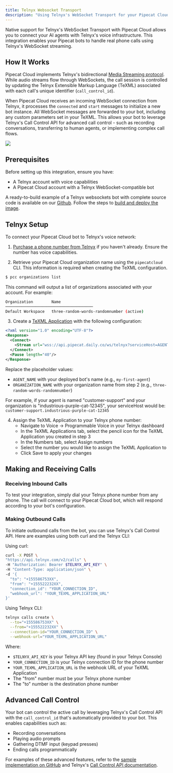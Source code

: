 ```yaml
---
title: Telnyx Websocket Transport
description: "Using Telnyx's WebSocket Transport for your Pipecat Cloud agents"
---
```


Native support for Telnyx's WebSocket Transport with Pipecat Cloud allows you to connect your AI agents with Telnyx's voice infrastructure. This integration enables your Pipecat bots to handle real phone calls using Telnyx's WebSocket streaming.

## How It Works

Pipecat Cloud implements Telnyx's bidirectional [Media Streaming protocol](https://developers.telnyx.com/docs/voice/programmable-voice/media-streaming). While audio streams flow through WebSockets, the call session is controlled by updating the Telnyx Extensible Markup Language (TeXML) associated with each call's unique identifier (`call_control_id`).

When Pipecat Cloud receives an incoming WebSocket connection from Telnyx, it processes the `connected` and `start` messages to initialize a new bot instance. All WebSocket messages are forwarded to your bot, including any custom parameters set in your TeXML. This allows your bot to leverage Telnyx's Call Control API for advanced call control - such as recording conversations, transferring to human agents, or implementing complex call flows.

<Frame>
  <img src="../../images/telnyx-ws-flow.png" />
</Frame>

## Prerequisites

Before setting up this integration, ensure you have:

- A Telnyx account with voice capabilities
- A Pipecat Cloud account with a Telnyx WebSocket-compatible bot

A ready-to-build example of a Telnyx websockets bot with complete source code is available on our [Github](https://github.com/daily-co/pipecat-cloud-images/tree/main/pipecat-starters/telnyx). Follow the steps to [build and deploy the image](../../quickstart#deploy-the-agent).

## Telnyx Setup

To connect your Pipecat Cloud bot to Telnyx's voice network:

1. [Purchase a phone number from Telnyx](https://telnyx.com/resources/purchase-a-phone-number-with-telnyx) if you haven't already. Ensure the number has voice capabilities.

2. Retrieve your Pipecat Cloud organization name using the `pipecatcloud` CLI. This information is required when creating the TeXML configuration.

```bash
$ pcc organizations list
```

This command will output a list of organizations associated with your account. For example:

```bash
Organization        Name
──────────────────────────────────────
Default Workspace   three-random-words-randomnumber (active)
```

3. Create a [TeXML Application](https://developers.telnyx.com/docs/voice/programmable-voice/texml-setup) with the following configuration:

```xml
<?xml version="1.0" encoding="UTF-8"?>
<Response>
  <Connect>
    <Stream url="wss://api.pipecat.daily.co/ws/telnyx?serviceHost=AGENT_NAME.ORGANIZATION_NAME" bidirectionalMode="rtp"></Stream>
  </Connect>
  <Pause length="40"/>
</Response>
```

Replace the placeholder values:

- `AGENT_NAME` with your deployed bot's name (e.g., `my-first-agent`)
- `ORGANIZATION_NAME` with your organization name from step 2 (e.g., `three-random-words-randomnumber`)

For example, if your agent is named "customer-support" and your organization is "industrious-purple-cat-12345", your serviceHost would be: `customer-support.industrious-purple-cat-12345`

4. Assign the TeXML Application to your Telnyx phone number:
   - Navigate to Voice → Programmable Voice in your Telnyx dashboard
   - In the TeXML Applications tab, select the pencil icon for the TeXML Application you created in step 3
   - In the Numbers tab, select Assign numbers
   - Select the number you would like to assign the TeXML Application to
   - Click Save to apply your changes

## Making and Receiving Calls

### Receiving Inbound Calls

To test your integration, simply dial your Telnyx phone number from any phone. The call will connect to your Pipecat Cloud bot, which will respond according to your bot's configuration.

### Making Outbound Calls

To initiate outbound calls from the bot, you can use Telnyx's Call Control API. Here are examples using both curl and the Telnyx CLI:

Using curl:

```bash
curl -X POST \
"https://api.telnyx.com/v2/calls" \
-H "Authorization: Bearer $TELNYX_API_KEY" \
-H "Content-Type: application/json" \
-d '{
  "to": "+155586753XX",
  "from": "+155522232XX",
  "connection_id": "YOUR_CONNECTION_ID",
  "webhook_url": "YOUR_TEXML_APPLICATION_URL"
}'
```

Using Telnyx CLI:

```bash
telnyx calls create \
  --to="+155586753XX" \
  --from="+155522232XX" \
  --connection-id="YOUR_CONNECTION_ID" \
  --webhook-url="YOUR_TEXML_APPLICATION_URL"
```

Where:

- `$TELNYX_API_KEY` is your Telnyx API key (found in your Telnyx Console)
- `YOUR_CONNECTION_ID` is your Telnyx connection ID for the phone number
- `YOUR_TEXML_APPLICATION_URL` is the webhook URL of your TeXML Application
- The "from" number must be your Telnyx phone number
- The "to" number is the destination phone number

## Advanced Call Control

Your bot can control the active call by leveraging Telnyx's Call Control API with the `call_control_id` that's automatically provided to your bot. This enables capabilities such as:

- Recording conversations
- Playing audio prompts
- Gathering DTMF input (keypad presses)
- Ending calls programmatically

For examples of these advanced features, refer to the [sample implementation on GitHub](https://github.com/daily-co/pipecat-cloud-images/tree/main/pipecat-starters/telnyx) and Telnyx's [Call Control API documentation](https://developers.telnyx.com/docs/api/v2/call-control).
